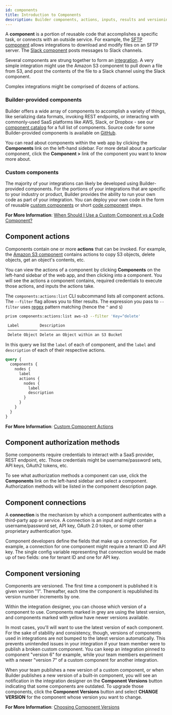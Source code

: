 ```yaml
---
id: components
title: Introduction to Components
description: Builder components, actions, inputs, results and versioning
---
```



A **component** is a portion of reusable code that accomplishes a specific task, or connects with an outside service.
For example, the [SFTP component](/composer/builder/builder-components/sftp.mdx) allows integrations to download and modify files on an SFTP server.
The [Slack component](/composer/builder/builder-components/slack.mdx) posts messages to Slack channels.

Several components are strung together to form an [integration](/composer/builder/integrations.mdx).
A very simple integration might use the Amazon S3 component to pull down a file from S3, and post the contents of the file to a Slack channel using the Slack component.

<Screenshot
  filename="components/simple-sample-integration.png"
  maxWidth="300px"
  alt="Simple integration in Builder app"
/>

Complex integrations might be comprised of dozens of actions.

### Builder-provided components

Builder offers a wide array of components to accomplish a variety of things, like serializing data formats, invoking REST endpoints, or interacting with commonly-used SaaS platforms like AWS, Slack, or Dropbox - see our [component catalog](/composer/builder/builder-components/component-catalog.mdx) for a full list of components.
Source code for some Builder-provided components is available on [GitHub](https://github.com/prismatic-io/examples/tree/main/components).

You can read about components within the web app by clicking the **Components** link on the left-hand sidebar.
For more detail about a particular component, click the **Component >** link of the component you want to know more about.

<Screenshot
  filename="components/list-components.png"
  alt="List of components in Builder app"
/>

### Custom components

The majority of your integrations can likely be developed using Builder-provided components.
For the portions of your integrations that are specific to your industry or product, Builder provides the ability to run your own code as part of your integration.
You can deploy your own code in the form of reusable [custom components](/composer/builder/custom-components/code-vs-custom-components.mdx) or short [code component](/composer/builder/builder-components/code.mdx) steps.

**For More Information**:
[When Should I Use a Custom Component vs a Code Component?](/composer/builder/custom-components/code-vs-custom-components.mdx#when-should-i-use-a-custom-component-vs-a-code-component)

## Component actions

Components contain one or more **actions** that can be invoked.
For example, the [Amazon S3 component](/composer/builder/builder-components/aws-s3.mdx) contains actions to copy S3 objects, delete objects, get an object's contents, etc.

<ExampleTabs>
<TabItem value='webapp'>

You can view the actions of a component by clicking **Components** on the left-hand sidebar of the web app, and then clicking into a component.
You will see the actions a component contains, required credentials to execute those actions, and inputs the actions take.

<Screenshot
  filename="components/component-actions.png"
  alt="Component actions in Builder app"
/>

</TabItem>
<TabItem value='cli'>

The `components:actions:list` CLI subcommand lists all component actions.
The `--filter` flag allows you to filter results.
The expression you pass to `--filter` uses [regex](https://regexr.com/) pattern matching (hence the `^` and `$`)

```bash title="List actions of the Amazon S3 component whose keys start with 'delete'"
prism components:actions:list aws-s3 --filter 'Key=^delete'

 Label         Description
 ───────────── ────────────────────────────────────
 Delete Object Delete an Object within an S3 Bucket
```

</TabItem>
<TabItem value='api'>

In this query we list the `label` of each of component, and the `label` and `description` of each of their respective actions.

```graphql
query {
  components {
    nodes {
      label
      actions {
        nodes {
          label
          description
        }
      }
    }
  }
}
```

</TabItem>
</ExampleTabs>

**For More Information**:
[Custom Component Actions](/composer/builder/custom-components/writing-custom-components.mdx#writing-actions)

## Component authorization methods

Some components require credentials to interact with a SaaS provider, REST endpoint, etc.
Those credentials might be username/password sets, API keys, OAuth2 tokens, etc.

To see what authorization methods a component can use, click the **Components** link on the left-hand sidebar and select a component.
Authorization methods will be listed in the component description page.

<Screenshot
  filename="components/component-auth-methods.png"
  alt="Component auth methods in Builder app"
/>

## Component connections

A **connection** is the mechanism by which a component authenticates with a third-party app or service.
A connection is an input and might contain a username/password set, API key, OAuth 2.0 token, or some other proprietary authentication type.

Component developers define the fields that make up a connection.
For example, a connection for one component might require a tenant ID and API key.
The single config variable representing that connection would be made up of two fields: one for tenant ID and one for API key.

## Component versioning

Components are versioned.
The first time a component is published it is given version "1".
Thereafter, each time the component is republished its version number increments by one.

Within the integration designer, you can choose which version of a component to use.
Components marked in grey are using the latest version, and components marked with yellow have newer versions available.

<Screenshot
  filename="shared/component-version-drawer.png"
  maxWidth="500px"
  alt="Component version drawer in Builder app"
/>

In most cases, you'll will want to use the latest version of each component.
For the sake of stability and consistency, though, versions of components used in integrations are not bumped to the latest version automatically.
This prevents unintended issues in your integration if your team member were to publish a broken custom component.
You can keep an integration pinned to component "version 6" for example, while your team members experiment with a newer "version 7" of a custom component for another integration.

When your team publishes a new version of a custom component, or when Builder publishes a new version of a built-in component, you will see an notification in the integration designer on the **Component Versions** button indicating that some components are outdated.
To upgrade those components, click the **Component Versions** button and select **CHANGE VERSION** for the component whose version you want to change.

**For More Information**:
[Choosing Component Versions](/composer/builder/building-integrations.mdx#choosing-component-versions)
